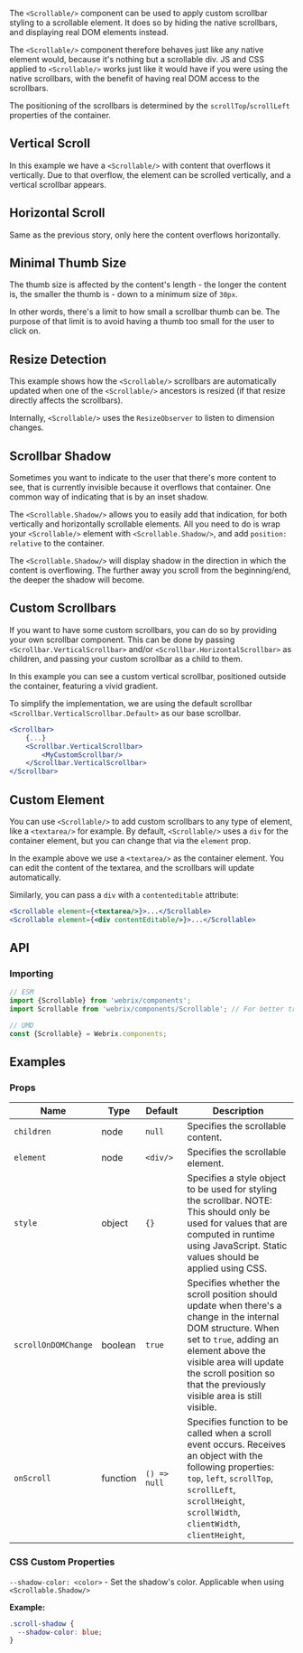 
The `<Scrollable/>` component can be used to apply custom scrollbar styling to a scrollable element.
It does so by hiding the native scrollbars, and displaying real DOM elements instead.

The `<Scrollable/>` component therefore behaves just like any native element would,
because it's nothing but a scrollable div. JS and CSS applied to `<Scrollable/>` works just like
it would have if you were using the native scrollbars, with the benefit of having real DOM access to the scrollbars.

The positioning of the scrollbars is determined by the `scrollTop`/`scrollLeft` properties of the container.

## Vertical Scroll

<Example file='docs/components/scrollable/VerticalScroll' height={300}/>

In this example we have a `<Scrollable/>` with content that overflows it vertically.
Due to that overflow, the element can be scrolled vertically, and a vertical scrollbar appears.

## Horizontal Scroll

<Example file='docs/components/scrollable/HorizontalScroll' height={250}/>

Same as the previous story, only here the content overflows horizontally.

## Minimal Thumb Size

<Example file='docs/components/scrollable/MinimalThumbSize' height={300}/>

The thumb size is affected by the content's length - the longer the content is, the smaller
the thumb is - down to a minimum size of `30px`.

In other words, there's a limit to how small a scrollbar thumb can be. The purpose of that
limit is to avoid having a thumb too small for the user to click on.

## Resize Detection

<Example file='docs/components/scrollable/ResizeDetection' height={400}/>

This example shows how the `<Scrollable/>` scrollbars are automatically updated when one of the `<Scrollable/>`
ancestors is resized (if that resize directly affects the scrollbars).

Internally, `<Scrollable/>` uses the `ResizeObserver` to listen to dimension changes.

## Scrollbar Shadow

<Example file='docs/components/scrollable/ScrollbarShadow' height={300}/>

Sometimes you want to indicate to the user that there's more content to see, that is currently
invisible because it overflows that container. One common way of indicating that is by an inset shadow.

The `<Scrollable.Shadow/>` allows you to easily add that indication, for both vertically and horizontally scrollable elements.
All you need to do is wrap your `<Scrollable/>` element with `<Scrollable.Shadow/>`, and add `position: relative` to the container.

The `<Scrollable.Shadow/>` will display shadow in the direction in which the content is overflowing.
The further away you scroll from the beginning/end, the deeper the shadow will become.

## Custom Scrollbars

<Example file='docs/components/scrollable/CustomScrollbars' height={300}/>

If you want to have some custom scrollbars, you can do so by providing your own scrollbar component.
This can be done by passing `<Scrollbar.VerticalScrollbar>` and/or `<Scrollbar.HorizontalScrollbar>`
as children, and passing your custom scrollbar as a child to them.

In this example you can see a custom vertical scrollbar, positioned outside the container, featuring
a vivid gradient.

To simplify the implementation, we are using the default scrollbar `<Scrollbar.VerticalScrollbar.Default>`
as our base scrollbar.

```jsx
<Scrollbar>
    {...}
    <Scrollbar.VerticalScrollbar>
        <MyCustomScrollbar/>
    </Scrollbar.VerticalScrollbar>
</Scrollbar>
```

## Custom Element

<Example file='docs/components/scrollable/CustomElement' height={300}/>

You can use `<Scrollable/>` to add custom scrollbars to any type of element, like a `<textarea/>` for example.
By default, `<Scrollable/>` uses a `div` for the container element, but you can change that via the `element` prop.

In the example above we use a `<textarea/>` as the container element.
You can edit the content of the textarea, and the scrollbars will update automatically.

Similarly, you can pass a `div` with a `contenteditable` attribute:

```jsx
<Scrollable element={<textarea/>}>...</Scrollable>
<Scrollable element={<div contentEditable/>}>...</Scrollable>
```

## API

### Importing

```jsx
// ESM
import {Scrollable} from 'webrix/components';
import Scrollable from 'webrix/components/Scrollable'; // For better tree shaking

// UMD
const {Scrollable} = Webrix.components;
```

## Examples

<PreviewList query='scrollable'/>

### Props

Name               |Type    |Default     |Description
-------------------|--------|------------|---
`children`         |node    |`null`      |Specifies the scrollable content.
`element`          |node    |`<div/>`    |Specifies the scrollable element.
`style`            |object  |`{}`        |Specifies a style object to be used for styling the scrollbar. NOTE: This should only be used for values that are computed in runtime using JavaScript. Static values should be applied using CSS.
`scrollOnDOMChange`|boolean |`true`      |Specifies whether the scroll position should update when there's a change in the internal DOM structure. When set to `true`, adding an element above the visible area will update the scroll position so that the previously visible area is still visible.
`onScroll`         |function|`() => null`|Specifies function to be called when a scroll event occurs. Receives an object with the following properties: `top`, `left`, `scrollTop`, `scrollLeft`, `scrollHeight`, `scrollWidth`, `clientWidth`, `clientHeight`,

### CSS Custom Properties

`--shadow-color: <color>` - Set the shadow's color. Applicable when using `<Scrollable.Shadow/>`

**Example:**

```css
.scroll-shadow {
  --shadow-color: blue;
}
```